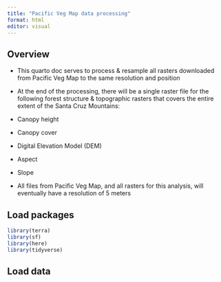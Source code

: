 ```yaml
---
title: "Pacific Veg Map data processing"
format: html
editor: visual
---
```


## Overview

-   This quarto doc serves to process & resample all rasters downloaded from Pacific Veg Map to the same resolution and position

-   At the end of the processing, there will be a single raster file for the following forest structure & topographic rasters that covers the entire extent of the Santa Cruz Mountains:

  -   Canopy height
  -   Canopy cover
  -   Digital Elevation Model (DEM)
  -   Aspect
  -   Slope

-   All files from Pacific Veg Map, and all rasters for this analysis, will eventually have a resolution of 5 meters

## Load packages

```r
library(terra)
library(sf)
library(here)
library(tidyverse)
```

## Load data

```r

```
